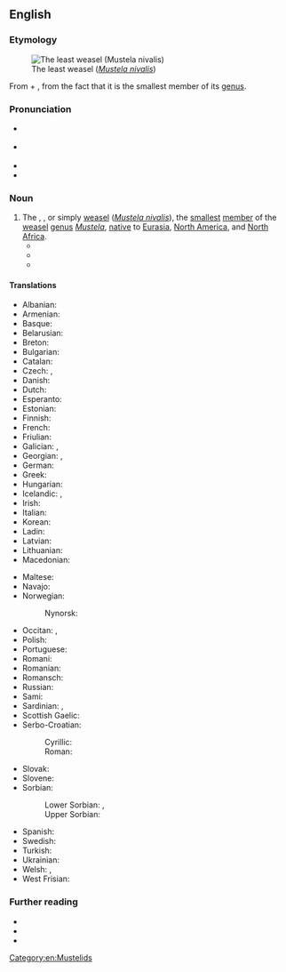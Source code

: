 ==English==
{{was wotd|2020|February|26}}

===Etymology===
[[File:Mustela-nivalis.jpg|thumb|The least weasel (''[[Mustela nivalis]]'')]]

From {{m|en|least}} + {{m|en|weasel}}, from the fact that it is the smallest member of its [[genus]].

===Pronunciation===
* {{a|RP}} {{IPA|en|/ˈliːst ˈwiːz(ə)l/}}
* {{a|GA}} {{IPA|en|/ˈlist ˈwiz(ə)l/}}
* {{rhymes|en|iːzəl}}
* {{hyphenation|en|least wea|sel}}

===Noun===
{{en-noun}}

# The {{vern|common weasel}}, {{vern|little weasel}}, or simply [[weasel]] (''[[Mustela nivalis]]''), the [[small]]est [[member]] of the [[weasel]] [[genus]] ''[[Mustela]]'', [[native#Adjective|native]] to [[Eurasia]], [[North America]], and [[North Africa]].
#* {{quote-book|en|author=Elliott Coues|authorlink=Elliott Coues|chapter=MUSTELINÆ—Continued: The Weasels. [The Weasel. Putorius (Gale) vulgaris.]|title=Fur-bearing Animals: A Monograph of North American Mustelidæ,{{nb...|in which an Account of the Wolverene, the Martens or Sables, the Ermine, the Mink and Various Other Kinds of Weasels, Several Species of Skunks, the Badger, the Land and Sea Otters, and Numerous Exotic Allies of these Animals, in Contributed to the History of North American Mammals.}}|series=[[w:United States Geological Survey|United States Geological Survey of the Territories]], [[w:United States Department of the Interior|Department of the Interior]], Miscellaneous Publications|seriesvolume=no. 8|location=Washington, D.C.|publisher=[[w:United States Government Publishing Office|Government Printing Office]]|year=1877|page=105|pageurl=https://books.google.com/books?id=2pbDQ3WZrMoC&pg=PA105|oclc=2500572|passage=The range of the '''Least Weasel''' extends entirely across the continent on this hemisphere; but its north and south dispersion are less definite, in the present state of our knowledge.}}
#* {{quote-book|en|author=Edward P[ayson] Roe|authorlink=Edward Payson Roe|chapter=An Old Tenement|title=Nature’s Serial Story|location=New York, N.Y.|publisher=[[w:Dodd, Mead & Co.|Dodd, Mead, and Company]]|year=1884|page=342|pageurl=https://archive.org/details/naturesserial00roeeiala/page/342/mode/1up|oclc=804655581|passage=Two other interesting animals may have lived in that tree, the '''least weasel''' and his sanguinary cousin the ermine, or large weasel. Both are brown, after the snow finally disappears, and both turn white with the first snow-storm.}}
#* {{quote-journal|en|author=Edward W[illiam] Nelson|authorlink=Edward William Nelson|title=Smaller Mammals of North America|editor=[[w:Gilbert Hovey Grosvenor|Gilbert H[ovey] Grosvenor]]|magazine={{w|National Geographic}}|location=Washington, D.C.|publisher={{w|National Geographic Society}}{{nb...|Hubbard Memorial Hall}}|month=May|year=1918|volume=XXXIII|issue=5|page=471|pageurl=https://archive.org/details/nationalgeograp331918nati/page/471/mode/1up|issn=0027-9358|oclc=1049714034|passage=The '''least weasels''' are also circumpolar in distribution, but are limited to the northern parts of Europe, Asia, and North America. [...] '''Least weasels''' are characterized by the same swift alertness and boldness so marked in the larger species. In fact they are, if possible, even quicker in their movements.}}

====Translations====
{{trans-top|''Mustela nivalis''}}
* Albanian: {{t|sq|nuse e lalës|?}}
* Armenian: {{t+|hy|աքիս}}
* Basque: {{t+|eu|erbinude}}
* Belarusian: {{t|be|ла́ска|f}}
* Breton: {{t+|br|kaerell|f}}
* Bulgarian: {{t+|bg|невестулка|f}}
* Catalan: {{t+|ca|mostela|f}}
* Czech: {{t|cs|lasice|f}}, {{t+|cs|kolčava|f}}
* Danish: {{t+|da|brud|c}}
* Dutch: {{t+|nl|wezel|m}}
* Esperanto: {{t|eo|mustelo}}
* Estonian: {{t+|et|nirk}}
* Finnish: {{t+|fi|lumikko}}
* French: {{t+|fr|belette|f}}
* Friulian: {{t|fur|bilite|?}}
* Galician: {{t+|gl|donicela|f}}, {{t|gl|denociña|f}}
* Georgian: {{t|ka|დედოფალა}}, {{t|ka|სინდიოფალა}}
* German: {{t+|de|Wiesel|n}}
* Greek: {{t+|el|νυφίτσα|f}}
* Hungarian: {{t+|hu|menyét}}
* Icelandic: {{t+|is|hreysiköttur|m}}, {{t|is|vesla|?}}
* Irish: {{t|ga|bláthnaid ghallda|f}}
* Italian: {{t+|it|donnola|f}}
* Korean: {{t|ko|무산쇠족제비}}
* Ladin: {{t|lld|belora|?}}
* Latvian: {{t|lv|zebiekste|?}}
* Lithuanian: {{t|lt|žebenkštis|?}}
* Macedonian: {{t|mk|невестулка|f}}
{{trans-mid}}
* Maltese: {{t|mt|ballottra|?}}
* Navajo: {{t|nv|dlǫ́ʼii yázhí}}
* Norwegian:
*: Nynorsk: {{t|nn|snømus|f}}
* Occitan: {{t+|oc|mostèla|f}}, {{t|oc|polida|f}}
* Polish: {{t+|pl|łasica|f}}
* Portuguese: {{t+|pt|doninha|f}}
* Romani: {{t|rom|boriori|f}}
* Romanian: {{t+|ro|nevăstuică|f}}
* Romansch: {{t|rm|mustaila|f}}
* Russian: {{t+|ru|ла́ска|f}}
* Sami: {{t-check|se|nirpi}}
* Sardinian: {{t|sc|bucca de mele|?}}, {{t|sc|bucchemeli|?}}
* Scottish Gaelic: {{t|gd|neas bheag|f}}
* Serbo-Croatian:
*: Cyrillic: {{t|sh|ла̀сица|f}}
*: Roman: {{t+|sh|làsica|f}}
* Slovak: {{t|sk|lasica|f}}
* Slovene: {{t+|sl|podlasica|f}}
* Sorbian:
*: Lower Sorbian: {{t|dsb|łasyca|f}}, {{t|dsb|łasycka|f}}
*: Upper Sorbian: {{t|hsb|kohlica|f}}
* Spanish: {{t+|es|mostela|f}}
* Swedish: {{t+|sv|vessla|c}}
* Turkish: {{t+|tr|gelincik}}
* Ukrainian: {{t|uk|ласиця|?}}
* Welsh: {{t|cy|bronwen|f}}, {{t|cy|gwenci|f}}
* West Frisian: {{t|fy|wezeling|?}}
{{trans-bottom}}

===Further reading===
* {{pedia}}
* {{specieslite|Mustela nivalis|i=1}}
* {{comcatlite|Mustela nivalis|i=1}}

[[Category:en:Mustelids]]